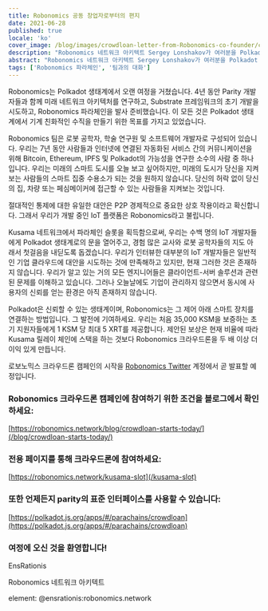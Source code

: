 ```yaml
---
title: Robonomics 공동 창업자로부터의 편지
date: 2021-06-28
published: true
locale: 'ko'
cover_image: /blog/images/crowdloan-letter-from-Robonomics-co-founder/crowdloan-letter-from-Robonomics-co-founder_blog.jpg
description: "Robonomics 네트워크 아키텍트 Sergey Lonshakov가 여러분을 Polkadot 생태계 여정에 초대하며, 크라우드론이 시작됩니다."
abstract: "Robonomics 네트워크 아키텍트 Sergey Lonshakov가 여러분을 Polkadot 생태계 여정에 초대하며, 크라우드론이 시작됩니다."
tags: ['Robonomics 파라체인', '팀과의 대화']
---
```


Robonomics는 Polkadot 생태계에서 오랜 여정을 거쳤습니다. 4년 동안 Parity 개발자들과 함께 미래 네트워크 아키텍처를 연구하고, Substrate 프레임워크의 초기 개발을 시도하고, Robonomics 파라체인을 발사 준비했습니다. 이 모든 것은 Polkadot 생태계에서 기계 친화적인 수직을 만들기 위한 목표를 가지고 있었습니다.

Robonomics 팀은 로봇 공학자, 학술 연구원 및 소프트웨어 개발자로 구성되어 있습니다. 우리는 7년 동안 사람들과 인터넷에 연결된 자동화된 서비스 간의 커뮤니케이션을 위해 Bitcoin, Ethereum, IPFS 및 Polkadot의 가능성을 연구한 소수의 사람 중 하나입니다. 우리는 미래의 스마트 도시를 오늘 보고 싶어하지만, 미래의 도시가 당신을 지켜보는 사람들의 스마트 집중 수용소가 되는 것을 원하지 않습니다. 당신의 허락 없이 당신의 집, 차량 또는 페심메이커에 접근할 수 있는 사람들을 지켜보는 것입니다.

절대적인 통제에 대한 유일한 대안은 P2P 경제적으로 중요한 상호 작용이라고 확신합니다. 그래서 우리가 개발 중인 IoT 플랫폼은 Robonomics라고 불립니다.

Kusama 네트워크에서 파라체인 슬롯을 획득함으로써, 우리는 수백 명의 IoT 개발자들에게 Polkadot 생태계로의 문을 열어주고, 경험 많은 교사와 로봇 공학자들의 지도 아래서 첫걸음을 내딛도록 돕겠습니다. 우리가 인터뷰한 대부분의 IoT 개발자들은 일반적인 기업 클라우드에 대안을 시도하는 것에 만족해하고 있지만, 현재 그러한 것은 존재하지 않습니다. 우리가 알고 있는 거의 모든 엔지니어들은 클라이언트-서버 솔루션과 관련된 문제를 이해하고 있습니다. 그러나 오늘날에도 기업이 관리하지 않으면서 동시에 사용자의 신뢰를 얻는 환경은 아직 존재하지 않습니다.

Polkadot은 신뢰할 수 있는 생태계이며, Robonomics는 그 제어 아래 스마트 장치를 연결하는 방법입니다. 그 발전에 기여하세요. 우리는 처음 35,000 KSM을 보증하는 초기 지원자들에게 1 KSM 당 최대 5 XRT를 제공합니다. 제안된 보상은 현재 비율에 따라 Kusama 릴레이 체인에 스택을 하는 것보다 Robonomics 크라우드론을 두 배 이상 더 이익 있게 만듭니다.

로보노믹스 크라우드론 캠페인의 시작을 [Robonomics Twitter](https://twitter.com/AIRA_Robonomics) 계정에서 곧 발표할 예정입니다.

<TextCard back="transparent">

### Robonomics 크라우드론 캠페인에 참여하기 위한 조건을 블로그에서 확인하세요:

[https://robonomics.network/blog/crowdloan-starts-today/](/blog/crowdloan-starts-today/)

</TextCard>

<TextCard back="transparent">

### 전용 페이지를 통해 크라우드론에 참여하세요:

[https://robonomics.network/kusama-slot](/kusama-slot)

</TextCard>

<TextCard back="transparent">

### 또한 언제든지 parity의 표준 인터페이스를 사용할 수 있습니다:

[https://polkadot.js.org/apps/#/parachains/crowdloan](https://polkadot.js.org/apps/#/parachains/crowdloan)

</TextCard>

<TextCard image="/avatars/Sergei-Lonshakov.jpg" back="transparent" imageSize="big">

### 여정에 오신 것을 환영합니다!

EnsRationis

Robonomics 네트워크 아키텍트

element: @ensrationis:robonomics.network

</TextCard>